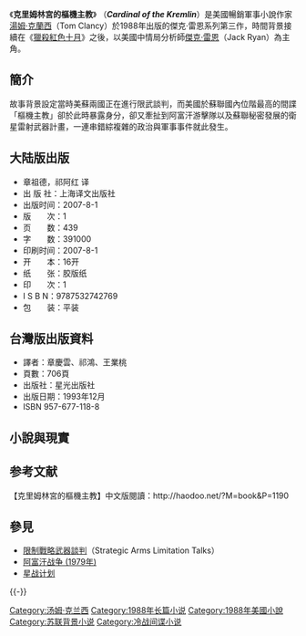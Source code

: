 《'''克里姆林宮的樞機主教'''》 （'''''Cardinal of the Kremlin'''''）是美國暢銷軍事小說作家[[湯姆·克蘭西|湯姆·克蘭西]]（Tom Clancy）於1988年出版的傑克·雷恩系列第三作，時間背景接續在《[[獵殺紅色十月|獵殺紅色十月]]》之後，以美國中情局分析師[[傑克·雷恩|傑克·雷恩]]（Jack Ryan）為主角。

==簡介==
故事背景設定當時美蘇兩國正在進行限武談判，而美國於蘇聯國內位階最高的間諜「樞機主教」卻於此時暴露身分，卻又牽扯到阿富汗游擊隊以及蘇聯秘密發展的衛星雷射武器計畫，一連串錯綜複雜的政治與軍事事件就此發生。

==大陆版出版==
*章祖德，祁阿红 译
*出 版 社：上海译文出版社
*出版时间：2007-8-1
*版　　次：1
*页　　数：439
*字　　数：391000
*印刷时间：2007-8-1
*开　　本：16开
*纸　　张：胶版纸
*印　　次：1
*I S B N：9787532742769
*包　　装：平装

==台灣版出版資料==
*譯者：章慶雲、祁鴻、王業桃
*頁數：706頁
*出版社：星光出版社
*出版日期：1993年12月
*ISBN 957-677-118-8

== 小說與現實 ==

== 参考文献 ==
{{Reflist}}
【克里姆林宮的樞機主教】中文版閱讀：http://haodoo.net/?M=book&P=1190 {{Wayback|url=http://haodoo.net/?M=book&P=1190 |date=20180910065516 }}

== 參見 ==
{{Portal box|文学|冷战|苏联|美国}}
* [[限制戰略武器談判|限制戰略武器談判]]（Strategic Arms Limitation Talks）
* [[阿富汗战争_(1979年)|阿富汗战争 (1979年)]]
* [[星战计划|星战计划]]

{{-}}
{{傑克·萊恩}}
{{湯姆·克蘭西著作}}
{{lit-stub}}
{{DEFAULTSORT:Cardinal of the Kremlin}}
[[Category:汤姆·克兰西|Category:汤姆·克兰西]]
[[Category:1988年长篇小说|Category:1988年长篇小说]]
[[Category:1988年美國小說|Category:1988年美國小說]]
[[Category:苏联背景小说|Category:苏联背景小说]]
[[Category:冷战间谍小说|Category:冷战间谍小说]]